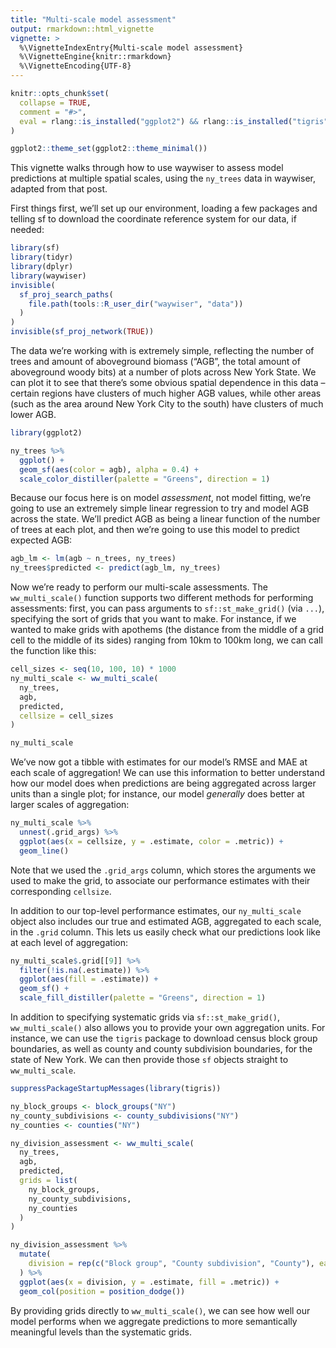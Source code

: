 ```yaml
---
title: "Multi-scale model assessment"
output: rmarkdown::html_vignette
vignette: >
  %\VignetteIndexEntry{Multi-scale model assessment}
  %\VignetteEngine{knitr::rmarkdown}
  %\VignetteEncoding{UTF-8}
---
```


```r
knitr::opts_chunk$set(
  collapse = TRUE,
  comment = "#>",
  eval = rlang::is_installed("ggplot2") && rlang::is_installed("tigris") && !(!interactive() && !isTRUE(as.logical(Sys.getenv("NOT_CRAN", "false"))))
)
```

```r
ggplot2::theme_set(ggplot2::theme_minimal())
```

This vignette walks through how to use waywiser to assess model predictions at
multiple spatial scales, using the `ny_trees` data in waywiser, adapted from 
that post. 

First things first, we'll set up our environment, loading a few packages 
and telling sf to download the coordinate reference system for our data,
if needed:

```r
library(sf)
library(tidyr)
library(dplyr)
library(waywiser)
invisible(
  sf_proj_search_paths(
    file.path(tools::R_user_dir("waywiser", "data"))
  )
)
invisible(sf_proj_network(TRUE))
```

The data we're working with is extremely simple, reflecting the number of trees
and amount of aboveground biomass ("AGB", the total amount of aboveground woody 
bits) at a number of plots across New York State. We can plot it to see that 
there's some obvious spatial dependence in this data -- certain regions have
clusters of much higher AGB values, while other areas (such as the area around
New York City to the south) have clusters of much lower AGB.

```r
library(ggplot2)

ny_trees %>%
  ggplot() +
  geom_sf(aes(color = agb), alpha = 0.4) +
  scale_color_distiller(palette = "Greens", direction = 1)
```

Because our focus here is on model _assessment_, not model fitting, we're going
to use an extremely simple linear regression to try and model AGB across the 
state. We'll predict AGB as being a linear function of the number of trees at
each plot, and then we're going to use this model to predict expected AGB:

```r
agb_lm <- lm(agb ~ n_trees, ny_trees)
ny_trees$predicted <- predict(agb_lm, ny_trees)
```

Now we're ready to perform our multi-scale assessments. The `ww_multi_scale()`
function supports two different methods for performing assessments: first, 
you can pass arguments to `sf::st_make_grid()` (via `...`), specifying the sort
of grids that you want to make. For instance, if we wanted to make grids with
apothems (the distance from the middle of a grid cell to the middle of its 
sides) ranging from 10km to 100km long, we can call the function like this:

```r
cell_sizes <- seq(10, 100, 10) * 1000
ny_multi_scale <- ww_multi_scale(
  ny_trees,
  agb,
  predicted,
  cellsize = cell_sizes
)

ny_multi_scale
```

We've now got a tibble with estimates for our model's RMSE and MAE at each scale 
of aggregation! We can use this information to better understand how our model 
does when predictions are being aggregated across larger units than a single
plot; for instance, our model _generally_ does better at larger scales of 
aggregation:

```r
ny_multi_scale %>%
  unnest(.grid_args) %>%
  ggplot(aes(x = cellsize, y = .estimate, color = .metric)) +
  geom_line()
```

Note that we used the `.grid_args` column, which stores the arguments we used to
make the grid, to associate our performance estimates with their corresponding
`cellsize`.

In addition to our top-level performance estimates, our `ny_multi_scale` object
also includes our true and estimated AGB, aggregated to each scale, in the 
`.grid` column. This lets us easily check what our predictions look like at each 
level of aggregation:

```r
ny_multi_scale$.grid[[9]] %>%
  filter(!is.na(.estimate)) %>%
  ggplot(aes(fill = .estimate)) +
  geom_sf() +
  scale_fill_distiller(palette = "Greens", direction = 1)
```

In addition to specifying systematic grids via `sf::st_make_grid()`, 
`ww_multi_scale()` also allows you to provide your own aggregation units. For 
instance, we can use the `tigris` package to download census block group 
boundaries, as well as county and county subdivision boundaries, for the state 
of New York. We can then provide those `sf` objects straight to `ww_multi_scale`.

```r
suppressPackageStartupMessages(library(tigris))

ny_block_groups <- block_groups("NY")
ny_county_subdivisions <- county_subdivisions("NY")
ny_counties <- counties("NY")

ny_division_assessment <- ww_multi_scale(
  ny_trees,
  agb,
  predicted,
  grids = list(
    ny_block_groups,
    ny_county_subdivisions,
    ny_counties
  )
)

ny_division_assessment %>%
  mutate(
    division = rep(c("Block group", "County subdivision", "County"), each = 2)
  ) %>%
  ggplot(aes(x = division, y = .estimate, fill = .metric)) +
  geom_col(position = position_dodge())
```

By providing grids directly to `ww_multi_scale()`, we can see how well our model 
performs when we aggregate predictions to more semantically meaningful levels 
than the systematic grids.
